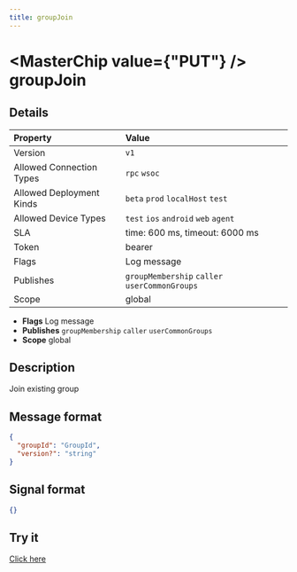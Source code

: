 ```yaml
---
title: groupJoin
---
```



# <MasterChip value={"PUT"} /> groupJoin

## Details

| Property | Value | 
| :--- | :--- | 
| Version | `v1` |
| Allowed Connection Types | `rpc` `wsoc`  |
| Allowed Deployment Kinds | `beta` `prod` `localHost` `test`  |
| Allowed Device Types | `test` `ios` `android` `web` `agent`  |
| SLA | time: 600 ms, timeout: 6000 ms |
| Token | bearer |
| Flags | Log message |
| Publishes | `groupMembership` `caller` `userCommonGroups`  |
| Scope | global |


- **Flags** Log message
- **Publishes** `groupMembership` `caller` `userCommonGroups` 
- **Scope** global


## Description

Join existing group

## Message format

```json
{
  "groupId": "GroupId",
  "version?": "string"
}
```

## Signal format

```json
{}
```

## Try it

[Click here](https://web.neome.ai/api?path=home_main_groupJoin)


